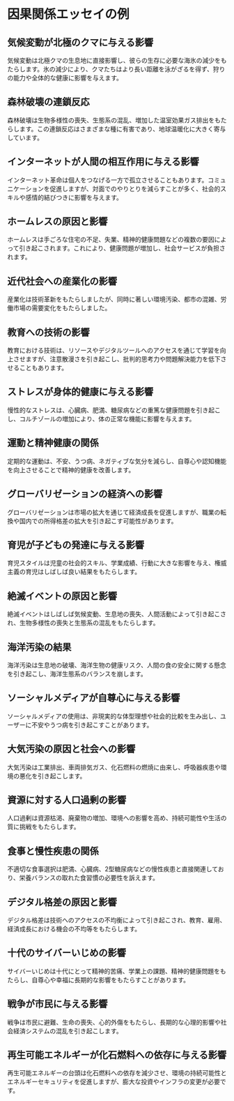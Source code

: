 # 因果関係エッセイの例


<div style={{ width: "100%", padding: 20, height: "70vh" }}>
  <Chat
    welcome={"こんにちは、どのような例について話し合いたいですか？"}
    teacherName={"アレックス"}
    systemPrompt={"このユーザーが求めているエッセイ例を見つけるのに手を貸してください！"}
  />
</div>

## 気候変動が北極のクマに与える影響

気候変動は北極クマの生息地に直接影響し、彼らの生存に必要な海氷の減少をもたらします。氷の減少により、クマたちはより長い距離を泳がざるを得ず、狩りの能力や全体的な健康に影響を与えます。

## 森林破壊の連鎖反応

森林破壊は生物多様性の喪失、生態系の混乱、増加した温室効果ガス排出をもたらします。この連鎖反応はさまざまな種に有害であり、地球温暖化に大きく寄与しています。

## インターネットが人間の相互作用に与える影響

インターネット革命は個人をつなげる一方で孤立させることもあります。コミュニケーションを促進しますが、対面でのやりとりを減らすことが多く、社会的スキルや感情的結びつきに影響を与えます。

## ホームレスの原因と影響

ホームレスは手ごろな住宅の不足、失業、精神的健康問題などの複数の要因によって引き起こされます。これにより、健康問題が増加し、社会サービスが負担されます。

## 近代社会への産業化の影響

産業化は技術革新をもたらしましたが、同時に著しい環境汚染、都市の混雑、労働市場の需要変化をもたらしました。

## 教育への技術の影響

教育における技術は、リソースやデジタルツールへのアクセスを通じて学習を向上させますが、注意散漫さを引き起こし、批判的思考力や問題解決能力を低下させることもあります。

## ストレスが身体的健康に与える影響

慢性的なストレスは、心臓病、肥満、糖尿病などの重篤な健康問題を引き起こし、コルチゾールの増加により、体の正常な機能に影響を与えます。

## 運動と精神健康の関係

定期的な運動は、不安、うつ病、ネガティブな気分を減らし、自尊心や認知機能を向上させることで精神的健康を改善します。

## グローバリゼーションの経済への影響

グローバリゼーションは市場の拡大を通じて経済成長を促進しますが、職業の転換や国内での所得格差の拡大を引き起こす可能性があります。

## 育児が子どもの発達に与える影響

育児スタイルは児童の社会的スキル、学業成績、行動に大きな影響を与え、権威主義の育児はしばしば良い結果をもたらします。

## 絶滅イベントの原因と影響

絶滅イベントはしばしば気候変動、生息地の喪失、人間活動によって引き起こされ、生物多様性の喪失と生態系の混乱をもたらします。

## 海洋汚染の結果

海洋汚染は生息地の破壊、海洋生物の健康リスク、人間の食の安全に関する懸念を引き起こし、海洋生態系のバランスを崩します。

## ソーシャルメディアが自尊心に与える影響

ソーシャルメディアの使用は、非現実的な体型理想や社会的比較を生み出し、ユーザーに不安やうつ病を引き起こすことがあります。

## 大気汚染の原因と社会への影響

大気汚染は工業排出、車両排気ガス、化石燃料の燃焼に由来し、呼吸器疾患や環境の悪化を引き起こします。

## 資源に対する人口過剰の影響

人口過剰は資源枯渇、廃棄物の増加、環境への影響を高め、持続可能性や生活の質に挑戦をもたらします。

## 食事と慢性疾患の関係

不適切な食事選択は肥満、心臓病、2型糖尿病などの慢性疾患と直接関連しており、栄養バランスの取れた食習慣の必要性を訴えます。

## デジタル格差の原因と影響

デジタル格差は技術へのアクセスの不均衡によって引き起こされ、教育、雇用、経済成長における機会の不均等をもたらします。

## 十代のサイバーいじめの影響

サイバーいじめは十代にとって精神的苦痛、学業上の課題、精神的健康問題をもたらし、自尊心や幸福に長期的な影響をもたらすことがあります。

## 戦争が市民に与える影響

戦争は市民に避難、生命の喪失、心的外傷をもたらし、長期的な心理的影響や社会経済システムの混乱を引き起こします。

## 再生可能エネルギーが化石燃料への依存に与える影響

再生可能エネルギーの台頭は化石燃料への依存を減少させ、環境の持続可能性とエネルギーセキュリティを促進しますが、膨大な投資やインフラの変更が必要です。


